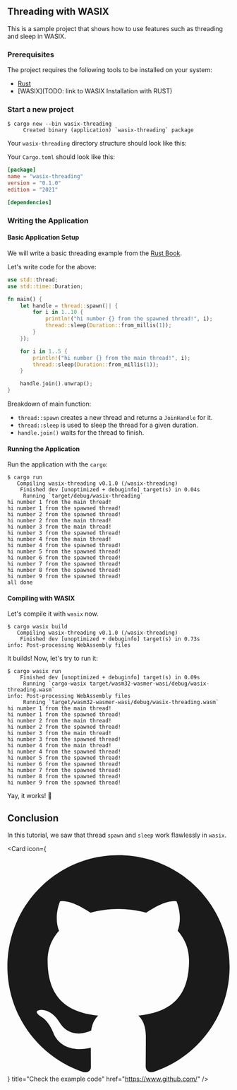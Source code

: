 ## Threading with WASIX

This is a sample project that shows how to use features such as threading and sleep in WASIX.

### Prerequisites

The project requires the following tools to be installed on your system:

- [Rust](https://www.rust-lang.org/tools/install)
- [WASIX](TODO: link to WASIX Installation with RUST)


<Steps>

### Start a new project

```shell
$ cargo new --bin wasix-threading
     Created binary (application) `wasix-threading` package
```

Your `wasix-threading` directory structure should look like this:

<FileTree>
  <FileTree.Folder name="wasix-threading" defaultOpen>
    <FileTree.Folder name="src" defaultOpen>
      <FileTree.File name="main.rs" />
    </FileTree.Folder>
    <FileTree.File name=".gitignore" />
    <FileTree.File name="Cargo.toml" />
  </FileTree.Folder>
</FileTree>

Your `Cargo.toml` should look like this:

```toml copy filename="Cargo.toml"
[package]
name = "wasix-threading"
version = "0.1.0"
edition = "2021"

[dependencies]
```

### Writing the Application

#### Basic Application Setup

We will write a basic threading example from the [Rust Book](https://doc.rust-lang.org/book/ch16-01-threads.html).

Let's write code for the above:

```rust copy filename="src/main.rs"
use std::thread;
use std::time::Duration;

fn main() {
    let handle = thread::spawn(|| {
        for i in 1..10 {
            println!("hi number {} from the spawned thread!", i);
            thread::sleep(Duration::from_millis(1));
        }
    });

    for i in 1..5 {
        println!("hi number {} from the main thread!", i);
        thread::sleep(Duration::from_millis(1));
    }

    handle.join().unwrap();
}
```

Breakdown of main function:

- `thread::spawn` creates a new thread and returns a `JoinHandle` for it.
- `thread::sleep` is used to sleep the thread for a given duration.
- `handle.join()` waits for the thread to finish.

#### Running the Application

Run the application with the `cargo`:

```shell
$ cargo run
   Compiling wasix-threading v0.1.0 (/wasix-threading)
    Finished dev [unoptimized + debuginfo] target(s) in 0.04s
     Running `target/debug/wasix-threading`
hi number 1 from the main thread!
hi number 1 from the spawned thread!
hi number 2 from the spawned thread!
hi number 2 from the main thread!
hi number 3 from the main thread!
hi number 3 from the spawned thread!
hi number 4 from the main thread!
hi number 4 from the spawned thread!
hi number 5 from the spawned thread!
hi number 6 from the spawned thread!
hi number 7 from the spawned thread!
hi number 8 from the spawned thread!
hi number 9 from the spawned thread!
all done
```

#### Compiling with WASIX

Let's compile it with `wasix` now.

```shell
$ cargo wasix build
   Compiling wasix-threading v0.1.0 (/wasix-threading)
    Finished dev [unoptimized + debuginfo] target(s) in 0.73s
info: Post-processing WebAssembly files
```

It builds! Now, let's try to run it:

```shell
$ cargo wasix run
    Finished dev [unoptimized + debuginfo] target(s) in 0.09s
     Running `cargo-wasix target/wasm32-wasmer-wasi/debug/wasix-threading.wasm`
info: Post-processing WebAssembly files
     Running `target/wasm32-wasmer-wasi/debug/wasix-threading.wasm`
hi number 1 from the main thread!
hi number 1 from the spawned thread!
hi number 2 from the main thread!
hi number 2 from the spawned thread!
hi number 3 from the main thread!
hi number 3 from the spawned thread!
hi number 4 from the main thread!
hi number 4 from the spawned thread!
hi number 5 from the spawned thread!
hi number 6 from the spawned thread!
hi number 7 from the spawned thread!
hi number 8 from the spawned thread!
hi number 9 from the spawned thread!
```

Yay, it works! 🎉

</Steps>

## Conclusion

In this tutorial, we saw that thread `spawn` and `sleep` work flawlessly in `wasix`.


<Card
  icon={
    <svg viewBox="0 0 24 24" className=" transform scale-[120%] mr-2">
      <path
        fill="currentColor"
        d="M12 .297c-6.63 0-12 5.373-12 12 0 5.303 3.438 9.8 8.205 11.385.6.113.82-.258.82-.577 0-.285-.01-1.04-.015-2.04-3.338.724-4.042-1.61-4.042-1.61C4.422 18.07 3.633 17.7 3.633 17.7c-1.087-.744.084-.729.084-.729 1.205.084 1.838 1.236 1.838 1.236 1.07 1.835 2.809 1.305 3.495.998.108-.776.417-1.305.76-1.605-2.665-.3-5.466-1.332-5.466-5.93 0-1.31.465-2.38 1.235-3.22-.135-.303-.54-1.523.105-3.176 0 0 1.005-.322 3.3 1.23.96-.267 1.98-.399 3-.405 1.02.006 2.04.138 3 .405 2.28-1.552 3.285-1.23 3.285-1.23.645 1.653.24 2.873.12 3.176.765.84 1.23 1.91 1.23 3.22 0 4.61-2.805 5.625-5.475 5.92.42.36.81 1.096.81 2.22 0 1.606-.015 2.896-.015 3.286 0 .315.21.69.825.57C20.565 22.092 24 17.592 24 12.297c0-6.627-5.373-12-12-12"
      />
    </svg>
  }
  title="Check the example code"
  href="https://www.github.com/"
/>
